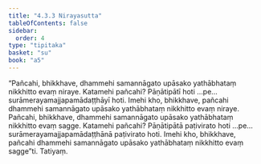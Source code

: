 ```yaml
---
title: "4.3.3 Nirayasutta"
tableOfContents: false
sidebar:
  order: 4
type: "tipitaka"
basket: "su"
book: "a5"
---
```



<DynamicBreadcrumb />

<Division number="173" book="a5">

<Paragraph number="1004" book="a5">
“Pañcahi, bhikkhave, dhammehi samannāgato upāsako yathābhataṃ nikkhitto evaṃ niraye. Katamehi pañcahi? Pāṇātipātī hoti …pe…  surāmerayamajjapamādaṭṭhāyī hoti. Imehi kho, bhikkhave, pañcahi dhammehi samannāgato upāsako yathābhataṃ nikkhitto evaṃ niraye.
</Paragraph>

<Paragraph number="1005" book="a5">
Pañcahi, bhikkhave, dhammehi samannāgato upāsako yathābhataṃ nikkhitto evaṃ sagge. Katamehi pañcahi? Pāṇātipātā paṭivirato hoti …pe…  surāmerayamajjapamādaṭṭhānā paṭivirato hoti. Imehi kho, bhikkhave, pañcahi dhammehi samannāgato upāsako yathābhataṃ nikkhitto evaṃ sagge”ti.

</Paragraph>
</Division>

<Paragraph number="1006" type="center" book="a5">
Tatiyaṃ.
</Paragraph>